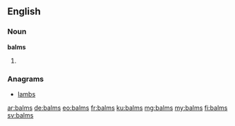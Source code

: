 ==English==

===Noun===
'''balms'''

# {{plural of|balm}}

===Anagrams===
* [[lambs#English|lambs]]

[[ar:balms]]
[[de:balms]]
[[eo:balms]]
[[fr:balms]]
[[ku:balms]]
[[mg:balms]]
[[my:balms]]
[[fi:balms]]
[[sv:balms]]